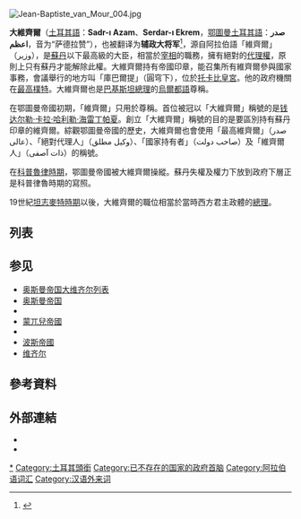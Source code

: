 {{noteTA|1=zh-cn:奥斯曼;zh-tw:鄂圖曼;}}
{{Infobox former political post
| political_office   = [[大维齐尔|大维齐尔]]
| country            = {{OTE}}
| caption            = 徽章
| image              = Sadrazamlik-nisanlari.svg
| imagesize          = 
| first_officeholder = [[阿拉丁帕夏_(维齐尔)|阿拉丁帕夏]]
| last_officeholder  = [[艾哈迈德·陶菲克帕夏|艾哈迈德·陶菲克帕夏]]
| style              = [[殿下|殿下]]
| residence          = [[朴特|朴特]]
| appointer          = [[奥斯曼帝国苏丹列表|苏丹]]
| began              = 1328年
| ended              = 1922年11月1日
}}
[[File:Jean-Baptiste_van_Mour_004.jpg|thumb]]
{{鄂圖曼帝國國家機關}}

'''大維齊爾'''（[[土耳其語|土耳其語]]：'''Sadr-ı Azam'''、'''Serdar-ı Ekrem'''，[[鄂圖曼土耳其語|鄂圖曼土耳其語]]：'''صدر اعظم'''，音为“萨德拉赞”），也被翻译为'''辅政大将军'''<ref name="姜明新">{{cite journal |author1=姜明新 |title=伊斯兰化后突厥人对外扩张与奥斯曼帝国兴起 |journal=西亚非洲 |date=2007 |issue=7 |page=42-48}}</ref>，源自阿拉伯語「維齊爾」（وزير），是[[蘇丹_(稱謂)|蘇丹]]以下最高級的大臣，相當於[[宰相|宰相]]的職務，擁有絕對的[[代理權|代理權]]，原則上只有蘇丹才能解除此權。大維齊爾持有帝國印章，能召集所有維齊爾參與國家事務，會議舉行的地方叫「庫巴爾提」（圓穹下），位於[[托卡比皇宮|托卡比皇宮]]。他的政府機關在[[最高樸特|最高樸特]]。大維齊爾也是[[巴基斯坦總理|巴基斯坦總理]]的[[烏爾都語|烏爾都語]]尊稱。

在鄂圖曼帝國初期，「維齊爾」只用於尊稱。首位被冠以「大維齊爾」稱號的是[[钱达尔勒·卡拉·哈利勒·海雷丁帕夏|钱达尔勒·卡拉·哈利勒·海雷丁帕夏]]。創立「大維齊爾」稱號的目的是要區別持有蘇丹印章的維齊爾。綜觀鄂圖曼帝國的歷史，大維齊爾也會使用「最高維齊爾」（صدر عالی）、「絕對代理人」（وكیل مطلق）、「國家持有者」（صاحب دولت）及「維齊爾人」（ذات آصفی）的稱號。

在[[科普魯律時期|科普魯律時期]]，鄂圖曼帝國被大維齊爾操縱。蘇丹失權及權力下放到政府下層正是科普律魯時期的寫照。

19世紀[[坦志麥特時期|坦志麥特時期]]以後，大維齊爾的職位相當於當時西方君主政體的[[總理|總理]]。

== 列表 ==
{{主条目|奥斯曼帝国大维齐尔列表}}

== 参见 ==
*[[奥斯曼帝国大维齐尔列表|奥斯曼帝国大维齐尔列表]]
*[[奥斯曼帝国|奥斯曼帝国]]
*{{link-en|蒙兀兒帝國大維齊爾列表|List of Mughal Grand Viziers}}
*[[蒙兀兒帝國|蒙兀兒帝國]]
*{{link-en|波斯帝國大維齊爾列表|List of grand viziers of Persia}}
*[[波斯帝國|波斯帝國]]
*[[维齐尔|维齐尔]]

== 參考資料 ==
{{Reflist}}

== 外部連結 ==
*{{cite web |url=http://www.britannica.com/EBchecked/topic/241490/grand-vizier |title=grand vizier |publisher=Encyclopædia Britannica |date= |accessdate=2009年2月6日 |language=en |archive-date=2009年5月19日 |archive-url=https://web.archive.org/web/20090519222334/http://www.britannica.com/EBchecked/topic/241490/grand-vizier |dead-url=no }}
*{{cite web |url = http://www.kultur.gov.tr/CN/BelgeGoster.aspx?A01B7089E065675AAAF6AA849816B2EFC19D2BE737C7E50A |title = 土耳其共和國文化旅遊部 |publisher = 土耳其共和国文化旅游部 |date =  |accessdate = 2009年2月6日 |language = zh-hans |archive-date = 2008年1月29日 |archive-url = https://web.archive.org/web/20080129001232/http://kultur.gov.tr/CN/BelgeGoster.aspx?A01B7089E065675AAAF6AA849816B2EFC19D2BE737C7E50A |dead-url = no }}

{{奧斯曼帝國政制}}
{{Authority control}}
[[Category:大维齐尔|*]]
[[Category:土耳其頭銜|Category:土耳其頭銜]]
[[Category:已不存在的国家的政府首脑|Category:已不存在的国家的政府首脑]]
[[Category:阿拉伯语词汇|Category:阿拉伯语词汇]]
[[Category:汉语外来词|Category:汉语外来词]]